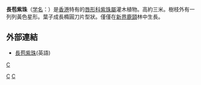 {{Speciesbox
| taxon = Callicarpa longibracteata 
| authority = H. T. Chang
}}
'''長苞紫珠'''（[[学名|学名]]：{{lang|la|''Callicarpa longibracteata''}}）是[[香港|香港]]特有的[[唇形科|唇形科]][[紫珠屬|紫珠屬]]灌木植物。高約三米。樹枝外有一列列黃色星形。葉子成長橢圓刀片型狀。僅僅在[[新界|新界]][[鹿頸|鹿頸]]林中生長。

==外部連結==
* [http://www.efloras.org/florataxon.aspx?flora_id=2&taxon_id=200019266 長苞紫珠](英語)

{{taxonbar}}

[[category:紫珠屬|C]]
[[Category:香港植物|C]]
[[Category:香港特有種|C]]